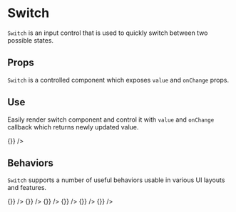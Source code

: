 


<Meta title="Components/Input/Switch" component={Switch} />

# Switch

`Switch` is an input control that is used to quickly switch between two possible states.

## Props

`Switch` is a controlled component which exposes `value` and `onChange` props.

<ArgsTable of={Switch} />

## Use

Easily render switch component and control it with `value` and `onChange` callback which returns newly updated value.

<Canvas>
  <Switch label="Active" value={true} onChange={() => {}} />
</Canvas>

## Behaviors

`Switch` supports a number of useful behaviors usable in various UI layouts and features.

<Canvas>
  <FlexLayout flexDirection="column" space={4}>
    <FlexLayout alignItems="center" space={8}>
      <Switch label="Active" value={true} onChange={() => {}} />
      <Switch isDisabled label="Active" value={true} onChange={() => {}} />
    </FlexLayout>
    <FlexLayout alignItems="center" space={8}>
      <Switch label="Inactive" value={false} onChange={() => {}} />
      <Switch isDisabled label="Inactive" value={false} onChange={() => {}} />
    </FlexLayout>
    <FlexLayout alignItems="center" space={8}>
      <Switch icon="sun" label="With defined icon" value={true} onChange={() => {}} />
      <Switch isDisabled icon="sun" label="With defined icon" value={true} onChange={() => {}} />
    </FlexLayout>
  </FlexLayout>
</Canvas>
